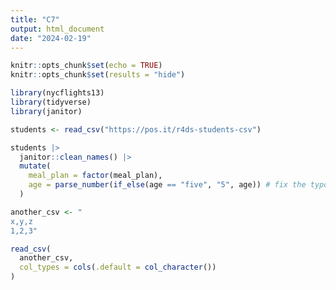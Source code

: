 ```yaml
---
title: "C7"
output: html_document
date: "2024-02-19"
---
```


```r
knitr::opts_chunk$set(echo = TRUE)
knitr::opts_chunk$set(results = "hide")

library(nycflights13)
library(tidyverse)
library(janitor)
```

```r
students <- read_csv("https://pos.it/r4ds-students-csv")

students |>
  janitor::clean_names() |>
  mutate(
    meal_plan = factor(meal_plan),
    age = parse_number(if_else(age == "five", "5", age)) # fix the typo
  )

another_csv <- "
x,y,z
1,2,3"

read_csv(
  another_csv,
  col_types = cols(.default = col_character())
)
```
